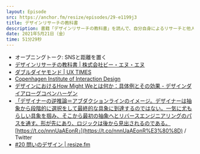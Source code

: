 ```yaml
---
layout: Episode
src: https://anchor.fm/resize/episodes/29-e1199j3
title: デザインリサーチの教科書
description: 書籍「デザインリサーチの教科書」を読んで、自分自身によるリサーチと他人によるリサーチの受け取り方の違い、ユーザーインタビューにビジネス職を巻き込む際の難しさなどについて話しました。
date: 2021年5月21日（金）
time: 51分29秒
---
```


- オープニングトーク: SNSと距離を置く
- [デザインリサーチの教科書 | 株式会社ビー・エヌ・エヌ](http://www.bnn.co.jp/books/10700/)
- [ダブルダイヤモンド | UX TIMES](https://uxdaystokyo.com/articles/glossary/doublediamond/)
- [Copenhagen Institute of Interaction Design](http://ciid.dk/)
- [デザインにおけるHow Might Weとは何か：具体例とその効果 - デザインダイアローグコペンハーゲン](http://ddcph.hatenablog.com/entry/2016/05/21/203714)
- [「デザイナーの逆推論＝アブダクションラインのイメージ。デザイナーは抽象から段階的に選択をして最終的な具象に到達するのではない。一気に尤もらしい具象を掴み、そこから最初の抽象へとリバースエンジニアリングのパスを通す。形が先にあり、ロジックは後から見出されるのである。](https://twitter.com/manabuueno/status/1150082064609267712) [https://t.co/nnnUaAEonR」](https://t.co/nnnUaAEonR%E3%80%8D) / Twitter
- [#20 問いのデザイン | resize.fm](https://resize.fm/ep/20-the-design-of-questions)
